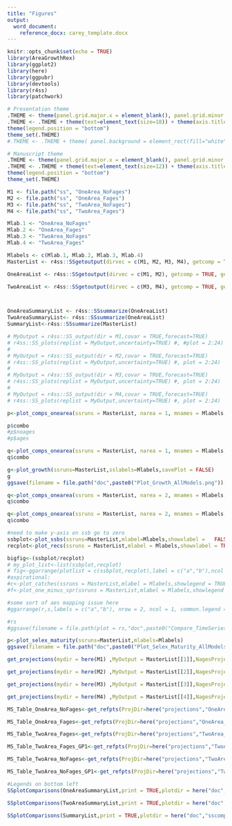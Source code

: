 ```yaml
---
title: "Figures"
output: 
  word_document:
    reference_docx: carey_template.docx
---
```


```r
knitr::opts_chunk$set(echo = TRUE)
library(AreaGrowthRex)
library(ggplot2)
library(here)
library(ggpubr)
library(devtools)
library(r4ss)
library(patchwork)
```

```r

# Presentation theme
.THEME <- theme(panel.grid.major.x = element_blank(), panel.grid.minor.y = element_blank(), panel.grid.major.y = element_blank() )
.THEME <- .THEME + theme(text=element_text(size=18)) + theme(axis.title.x=element_text(size=24) ,axis.title.y=element_text(size=24, angle = 90,vjust = +2)) +
theme(legend.position = "bottom")
theme_set(.THEME)
#.THEME <- .THEME + theme( panel.background = element_rect(fill="white"), #panel.border = element_rect(colour="black", fill=NA, size=1))

# Manuscript theme
.THEME <- theme(panel.grid.major.x = element_blank(), panel.grid.minor.y = element_blank(), panel.grid.major.y = element_blank() )
.THEME <- .THEME + theme(text=element_text(size=12)) + theme(axis.title.x=element_text(size=12) ,axis.title.y=element_text(size=12, angle = 90,vjust = +2)) +
theme(legend.position = "bottom")
theme_set(.THEME)
```

```r
M1 <- file.path("ss", "OneArea_NoFages")
M2 <- file.path("ss", "OneArea_Fages")
M3 <- file.path("ss", "TwoArea_NoFages")
M4 <- file.path("ss", "TwoArea_Fages")

Mlab.1 <- "OneArea_NoFages"
Mlab.2 <- "OneArea_Fages"
Mlab.3 <- "TwoArea_NoFages"
Mlab.4 <- "TwoArea_Fages"

Mlabels <- c(Mlab.1, Mlab.2, Mlab.3, Mlab.4)
MasterList <- r4ss::SSgetoutput(dirvec = c(M1, M2, M3, M4), getcomp = TRUE, getcovar = TRUE)

OneAreaList <- r4ss::SSgetoutput(dirvec = c(M1, M2), getcomp = TRUE, getcovar = TRUE)

TwoAreaList <- r4ss::SSgetoutput(dirvec = c(M3, M4), getcomp = TRUE, getcovar = TRUE)



OneAreaSummaryList <- r4ss::SSsummarize(OneAreaList)
TwoAreaSummaryList<- r4ss::SSsummarize(OneAreaList)
SummaryList<-r4ss::SSsummarize(MasterList)
```

```r
# MyOutput = r4ss::SS_output(dir = M1,covar = TRUE,forecast=TRUE)
# r4ss::SS_plots(replist = MyOutput,uncertainty=TRUE) #, #plot = 2:24) 
# 
# MyOutput = r4ss::SS_output(dir = M2,covar = TRUE,forecast=TRUE)
# r4ss::SS_plots(replist = MyOutput,uncertainty=TRUE) #, plot = 2:24) 
# 
# MyOutput = r4ss::SS_output(dir = M3,covar = TRUE,forecast=TRUE)
# r4ss::SS_plots(replist = MyOutput,uncertainty=TRUE) #, plot = 2:24) 
# 
# MyOutput = r4ss::SS_output(dir = M4,covar = TRUE,forecast=TRUE)
# r4ss::SS_plots(replist = MyOutput,uncertainty=TRUE) #, plot = 2:24) 
```

```r
p<-plot_comps_onearea(ssruns = MasterList, narea = 1, mnames = Mlabels,comptype = "length", saveplots = TRUE)

p$combo
#p$noages
#p$ages
```


```r
q<-plot_comps_onearea(ssruns = MasterList, narea = 1, mnames = Mlabels,comptype = "age")
q$combo
```


```r
g<-plot_growth(ssruns=MasterList,sslabels=Mlabels,savePlot = FALSE)
g
ggsave(filename = file.path("doc",paste0("Plot_Growth_AllModels.png")),device = "png",width = 10,height = 5)

```
```r
q<-plot_comps_onearea(ssruns = MasterList, narea = 2, mnames = Mlabels,comptype = "length")
q$combo
```

```r
q<-plot_comps_onearea(ssruns = MasterList, narea = 2, mnames = Mlabels,comptype = "age")
q$combo
```
```r
#need to make y-axis on ssb go to zero
ssbplot<-plot_ssbs(ssruns=MasterList,mlabel=Mlabels,showxlabel =   FALSE,showlegend = "none")
recplot<-plot_recs(ssruns = MasterList,mlabel = Mlabels,showxlabel = TRUE,showlegend = "yes")

bigfig<-(ssbplot/recplot)
# my_plot_list<-list(ssbplot,recplot)
# fig<-ggarrange(plotlist = c(ssbplot,recplot),label = c("a","b"),ncol = 1, nrow = 2)
#aspirational:
#c<-plot_catches(ssruns = MasterList,mlabel = Mlabels,showlegend = TRUE)
#f<-plot_one_minus_spr(ssruns = MasterList,mlabel = Mlabels,showlegend = TRUE)

#some sort of aes mapping issue here
#ggarrange(r,s,labels = c("a","b"), nrow = 2, ncol = 1, common.legend = TRUE, legend="bottom")

#rs
#ggsave(filename = file.path(plot = rs,"doc",paste0("Compare_TimeSeries.png")),device = "png",width = 8.5,height = 11)
```
```r
p<-plot_selex_maturity(ssruns=MasterList,mlabels=Mlabels) 
ggsave(filename = file.path("doc",paste0("Plot_Selex_Maturity_AllModels.png")),device = "png",width = 10,height = 7)


```

```r


get_projections(mydir = here(M1) ,MyOutput = MasterList[[1]],NagesProject = 20,FirstYr = 1982,LastYr = 2021,RecruitmentAge=3,species="Rex")

get_projections(mydir = here(M2) ,MyOutput = MasterList[[2]],NagesProject = 20,FirstYr = 1982,LastYr = 2021,RecruitmentAge=3,species="Rex")

get_projections(mydir = here(M3) ,MyOutput = MasterList[[3]],NagesProject = 20,FirstYr = 1982,LastYr = 2021,RecruitmentAge=3,species="Rex")

get_projections(mydir = here(M4) ,MyOutput = MasterList[[4]],NagesProject = 20,FirstYr = 1982,LastYr = 2021,RecruitmentAge=3,species="Rex")

```

```r

MS_Table_OneArea_NoFages<-get_refpts(ProjDir=here("projections","OneArea_NoFages","GrowthMorph1"),LastYr = 2021)

MS_Table_OneArea_Fages<-get_refpts(ProjDir=here("projections","OneArea_Fages","GrowthMorph1"),LastYr = 2021)

MS_Table_TwoArea_Fages<-get_refpts(ProjDir=here("projections","TwoArea_Fages","GrowthMorph2"),LastYr = 2021)

MS_Table_TwoArea_Fages_GP1<-get_refpts(ProjDir=here("projections","TwoArea_Fages","GrowthMorph1"),LastYr = 2021)

MS_Table_TwoArea_NoFages<-get_refpts(ProjDir=here("projections","TwoArea_NoFages","GrowthMorph2"),LastYr = 2021)

MS_Table_TwoArea_NoFages_GP1<-get_refpts(ProjDir=here("projections","TwoArea_NoFages","GrowthMorph1"),LastYr = 2021)

```
```r
#Legends on bottom left
SSplotComparisons(OneAreaSummaryList,print = TRUE,plotdir = here("doc","sscompare","oneareamodels"),legendlabels = c(M1,M2),legendloc = "bottomleft",sprtarg = 0.6,minbthresh = 0,btarg = 0,indexQlabel = F,indexUncertainty = T)

SSplotComparisons(TwoAreaSummaryList,print = TRUE,plotdir = here("doc","sscompare","twoareamodels"),legendlabels = c(M3,M4),legendloc = "bottomleft",sprtarg = 0.6,minbthresh = 0,btarg = 0,indexQlabel = F,indexUncertainty = T)

SSplotComparisons(SummaryList,print = TRUE,plotdir = here("doc","sscompare","allmodels"),legendlabels = c(M1,M2,M3,M4),legendloc = "bottomleft",sprtarg = 0.6,minbthresh = 0,btarg = 0,indexQlabel = F,indexUncertainty = T)




```

